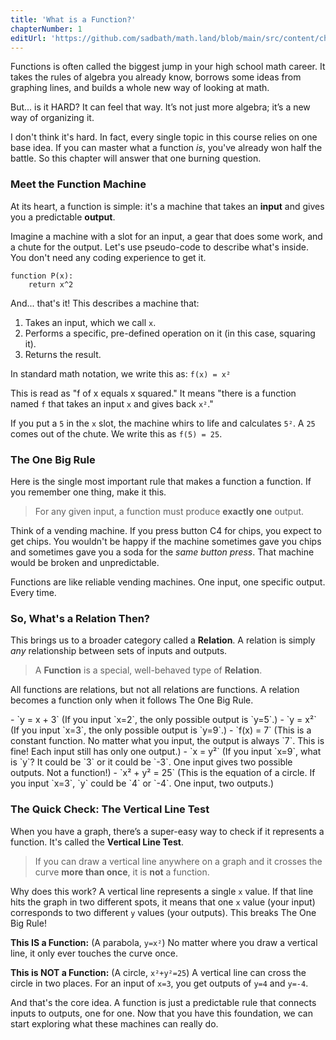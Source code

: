 ```yaml
---
title: 'What is a Function?'
chapterNumber: 1
editUrl: 'https://github.com/sadbath/math.land/blob/main/src/content/chapters/functions/1-functions.mdx'
---
```


Functions is often called the <Highlight color="yellow">biggest jump</Highlight> in your high school math career. It takes the rules of algebra you already know, borrows some ideas from graphing lines, and builds a whole new way of looking at math.

But... is it HARD? It can feel that way. It’s not just more algebra; it’s a new <Emph>way of organizing it</Emph>.

I don't think it's hard. In fact, every single topic in this course relies on one base idea. If you can master what a function *is*, you've already won half the battle. So this chapter will answer that one burning question.

### Meet the Function Machine

At its heart, a function is simple: it's a machine that takes an **input** and gives you a predictable **output**.

Imagine a machine with a slot for an input, a gear that does some work, and a chute for the output. Let's use pseudo-code to describe what's inside. You don't need any coding experience to get it.

```
function P(x):
    return x^2
```

And... that's it! This describes a machine that:
1.  Takes an input, which we call `x`.
2.  Performs a specific, pre-defined operation on it (in this case, squaring it).
3.  Returns the result.

In standard math notation, we write this as:
`f(x) = x²`

This is read as "<Emph>f of x equals x squared</Emph>." It means "there is a function named `f` that takes an input `x` and gives back `x²`."

If you put a `5` in the `x` slot, the machine whirs to life and calculates `5²`. A `25` comes out of the chute. We write this as `f(5) = 25`.

### The One Big Rule

Here is the single most important rule that makes a function a function. If you remember one thing, make it this.

> For any given input, a function must produce **exactly one** output.

Think of a vending machine. If you press button C4 for chips, you expect to get chips. You wouldn't be happy if the machine sometimes gave you chips and sometimes gave you a soda for the *same button press*. That machine would be broken and unpredictable.

Functions are like reliable vending machines. One input, one specific output. Every time.

### So, What's a Relation Then?

This brings us to a broader category called a **Relation**. A relation is simply *any* relationship between sets of inputs and outputs.

> A **Function** is a special, well-behaved type of **Relation**.

All functions are relations, but not all relations are functions. A relation becomes a function only when it follows The One Big Rule.

<RuleList type="good" title="These ARE Functions (Reliable Machines):">
    - `y = x + 3` (If you input `x=2`, the only possible output is `y=5`.)
    - `y = x²` (If you input `x=3`, the only possible output is `y=9`.)
    - `f(x) = 7` (This is a constant function. No matter what you input, the output is always `7`. This is fine! Each input still has only one output.)
</RuleList>

<RuleList type="bad" title="These are Relations, but NOT Functions (Broken Machines):">
    - `x = y²` (If you input `x=9`, what is `y`? It could be `3` or it could be `-3`. One input gives two possible outputs. Not a function!)
    - `x² + y² = 25` (This is the equation of a circle. If you input `x=3`, `y` could be `4` or `-4`. One input, two outputs.)
</RuleList>

### The Quick Check: The Vertical Line Test

When you have a graph, there’s a super-easy way to check if it represents a function. It's called the **Vertical Line Test**.

> If you can draw a vertical line anywhere on a graph and it crosses the curve **more than once**, it is **not** a function.

Why does this work? A vertical line represents a single `x` value. If that line hits the graph in two different spots, it means that one `x` value (your input) corresponds to two different `y` values (your outputs). This breaks The One Big Rule!

**This IS a Function:** (A parabola, `y=x²`)
No matter where you draw a vertical line, it only ever touches the curve once.


**This is NOT a Function:** (A circle, `x²+y²=25`)
A vertical line can cross the circle in two places. For an input of `x=3`, you get outputs of `y=4` and `y=-4`.


And that's the core idea. A function is just a predictable rule that connects inputs to outputs, one for one. Now that you have this foundation, we can start exploring what these machines can really do.
